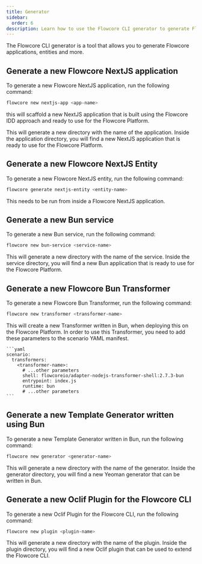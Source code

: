 ```yaml
---
title: Generator
sidebar:
  order: 6
description: Learn how to use the Flowcore CLI generator to generate Flowcore applications, entities and more
---
```



The Flowcore CLI generator is a tool that allows you to generate Flowcore applications, entities and more.

## Generate a new Flowcore NextJS application

To generate a new Flowcore NextJS application, run the following command:

```bash
flowcore new nextjs-app <app-name>
```

this will scaffold a new NextJS application that is built using the Flowcore IDD approach and ready to use for the Flowcore Platform.

<Card title="Information" icon="information">
    This will generate a new directory with the name of the application. Inside the application directory, you will find a
    new NextJS application that is ready to use for the Flowcore Platform.
</Card>

## Generate a new Flowcore NextJS Entity

To generate a new Flowcore NextJS entity, run the following command:

```bash
flowcore generate nextjs-entity <entity-name>
```

<Card title="Information" icon="information">
    This needs to be run from inside a Flowcore NextJS application.
</Card>

## Generate a new Bun service

To generate a new Bun service, run the following command:

```bash
flowcore new bun-service <service-name>
```

<Card title="Information" icon="information">
    This will generate a new directory with the name of the service. Inside the service directory, you will find a
    new Bun application that is ready to use for the Flowcore Platform.
</Card>

## Generate a new Flowcore Bun Transformer

To generate a new Flowcore Bun Transformer, run the following command:

```bash
flowcore new transformer <transformer-name>
```

<Card title="Information" icon="information">
    This will create a new Transformer written in Bun, when deploying this on the Flowcore Platform. In order to use this Transformer, you need to add these parameters to the scenario YAML manifest.

    ```yaml
    scenario:
      transformers:
        <transformer-name>:
          # ...other parameters
          shell: flowcoreio/adapter-nodejs-transformer-shell:2.7.3-bun
          entrypoint: index.js
          runtime: bun
          # ...other parameters
    ```
</Card>


## Generate a new Template Generator written using Bun

To generate a new Template Generator written in Bun, run the following command:

```bash
flowcore new generator <generator-name>
```

<Card title="Information" icon="information">
    This will generate a new directory with the name of the generator. Inside the generator directory, you will find a
    new Yeoman generator that can be written in Bun.
</Card>

## Generate a new Oclif Plugin for the Flowcore CLI

To generate a new Oclif Plugin for the Flowcore CLI, run the following command:

```bash
flowcore new plugin <plugin-name>
```

<Card title="Information" icon="information">
    This will generate a new directory with the name of the plugin. Inside the plugin directory, you will find a
    new Oclif plugin that can be used to extend the Flowcore CLI.
</Card>
